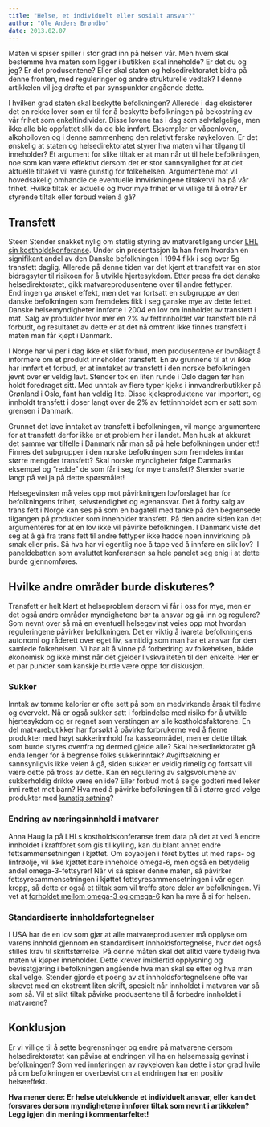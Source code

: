 ```yaml
---
title: "Helse, et individuelt eller sosialt ansvar?"
author: "Ole Anders Brøndbo"
date: 2013.02.07
---
```


Maten vi spiser spiller i stor grad inn på helsen vår. Men hvem skal bestemme hva maten som ligger i butikken skal inneholde? Er det du og jeg? Er det produsentene? Eller skal staten og helsedirektoratet bidra på denne fronten, med reguleringer og andre strukturelle vedtak? I denne artikkelen vil jeg drøfte et par synspunkter angående dette.

I hvilken grad staten skal beskytte befolkningen? Allerede i dag eksisterer det en rekke lover som er til for å beskytte befolkningen på bekostning av vår frihet som enkeltindivider. Disse lovene tas i dag som selvfølgelige, men ikke alle ble oppfattet slik da de ble innført. Eksempler er våpenloven, alkoholloven og i denne sammenheng den relativt ferske røykeloven. Er det ønskelig at staten og helsedirektoratet styrer hva maten vi har tilgang til inneholder? Et argument for slike tiltak er at man når ut til hele befolkningen, noe som kan være effektivt dersom det er stor sannsynlighet for at det aktuelle tiltaket vil være gunstig for folkehelsen. Argumentene mot vil hovedsakelig omhandle de eventuelle innvirkningene tiltaketvil ha på vår frihet. Hvilke tiltak er aktuelle og hvor mye frihet er vi villige til å ofre? Er styrende tiltak eller forbud veien å gå?

## Transfett

Steen Stender snakket nylig om statlig styring av matvaretilgang under [LHL sin kostholdskonferanse](lhl-konferanse-2013.qmd). Under sin presentasjon la han frem hvordan en signifikant andel av den Danske befolkningen i 1994 fikk i seg over 5g transfett daglig. Allerede på denne tiden var det kjent at transfett var en stor bidragsyter til risikoen for å utvikle hjertesykdom. Etter press fra det danske helsedirektoratet, gikk matvareprodusentene over til andre fettyper. Endringen ga ønsket effekt, men det var fortsatt en subgruppe av den danske befolkningen som fremdeles fikk i seg ganske mye av dette fettet. Danske helsemyndigheter innførte i 2004 en lov om innholdet av transfett i mat. Salg av produkter hvor mer en 2% av fettinnholdet var transfett ble nå forbudt, og resultatet av dette er at det nå omtrent ikke finnes transfett i maten man får kjøpt i Danmark.

I Norge har vi per i dag ikke et slikt forbud, men produsentene er lovpålagt å informere om et produkt inneholder transfett. En av grunnene til at vi ikke har innført et forbud, er at inntaket av transfett i den norske befolkningen jevnt over er veldig lavt. Stender tok en liten runde i Oslo dagen før han holdt foredraget sitt. Med unntak av flere typer kjeks i innvandrerbutikker på Grønland i Oslo, fant han veldig lite. Disse kjeksproduktene var importert, og innholdt transfett i doser langt over de 2% av fettinnholdet som er satt som grensen i Danmark.

Grunnet det lave inntaket av transfett i befolkningen, vil mange argumentere for at transfett derfor ikke er et problem her i landet. Men husk at akkurat det samme var tilfelle i Danmark når man så på hele befolkningen under ett! Finnes det subgrupper i den norske befolkningen som fremdeles inntar større mengder transfett? Skal norske myndigheter følge Danmarks eksempel og ”redde” de som får i seg for mye transfett? Stender svarte langt på vei ja på dette spørsmålet!

Helsegevinsten må veies opp mot påvirkningen lovforslaget har for befolkningens frihet, selvstendighet og egenansvar. Det å forby salg av trans fett i Norge kan ses på som en bagatell med tanke på den begrensede tilgangen på produkter som inneholder transfett. På den andre siden kan det argumenteres for at en lov ikke vil påvirke befolkningen. I Danmark viste det seg at å gå fra trans fett til andre fettyper ikke hadde noen innvirkning på smak eller pris. Så hva har vi egentlig noe å tape ved å innføre en slik lov?  I paneldebatten som avsluttet konferansen sa hele panelet seg enig i at dette burde gjennomføres.

## Hvilke andre områder burde diskuteres?

Transfett er helt klart et helseproblem dersom vi får i oss for mye, men er det også andre områder myndighetene bør ta ansvar og gå inn og regulere? Som nevnt over så må en eventuell helsegevinst veies opp mot hvordan reguleringene påvirker befolkningen. Det er viktig å ivareta befolkningens autonomi og råderett over eget liv, samtidig som man har et ansvar for den samlede folkehelsen. Vi har alt å vinne på forbedring av folkehelsen, både økonomisk og ikke minst når det gjelder livskvaliteten til den enkelte. Her er et par punkter som kanskje burde være oppe for diskusjon.

### Sukker

Inntak av tomme kalorier er ofte sett på som en medvirkende årsak til fedme og overvekt. Nå er også sukker satt i forbindelse med risiko for å utvikle hjertesykdom og er regnet som verstingen av alle kostholdsfaktorene. En del matvarebutikker har forsøkt å påvirke forbrukerne ved å fjerne produkter med høyt sukkerinnhold fra kasseområdet, men er dette tiltak som burde styres ovenfra og dermed gjelde alle? Skal helsedirektoratet gå enda lenger for å begrense folks sukkerinntak? Avgiftsøkning er sannsynligvis ikke veien å gå, siden sukker er veldig rimelig og fortsatt vil være dette på tross av dette. Kan en regulering av salgsvolumene av sukkerholdig drikke være en ide? Eller forbud mot å selge godteri med leker inni rettet mot barn? Hva med å påvirke befolkningen til å i større grad velge produkter med [kunstig søtning](sotstoffer.qmd)?

### Endring av næringsinnhold i matvarer

Anna Haug la på LHLs kostholdskonferanse frem data på det at ved å endre innholdet i kraftforet som gis til kylling, kan du blant annet endre fettsammensetningen i kjøttet. Om soyaoljen i fôret byttes ut med raps- og linfrøolje, vil ikke kjøttet bare inneholde omega-6, men også en betydelig andel omega-3-fettsyrer! Når vi så spiser denne maten, så påvirker fettsyresammensetningen i kjøttet fettsyresammensetningen i vår egen kropp, så dette er også et tiltak som vil treffe store deler av befolkningen. Vi vet at [forholdet mellom omega-3 og omega-6](http://www.friskogfunksjonell.no/omega-3-og-omega-6-i-kostholdet/ "Omega-3 og Omega-6 i kostholdet") kan ha mye å si for helsen.

### Standardiserte innholdsfortegnelser

I USA har de en lov som gjør at alle matvareprodusenter må opplyse om varens innhold gjennom en standardisert innholdsfortegnelse, hvor det også stilles krav til skriftstørrelse. På denne måten skal det alltid være tydelig hva maten vi kjøper inneholder. Dette krever imidlertid opplysning og bevisstgjøring i befolkningen angående hva man skal se etter og hva man skal velge. Stender gjorde et poeng av at innholdsfortegnelsene ofte var skrevet med en ekstremt liten skrift, spesielt når innholdet i matvaren var så som så. Vil et slikt tiltak påvirke produsentene til å forbedre innholdet i matvarene?

## Konklusjon

Er vi villige til å sette begrensninger og endre på matvarene dersom helsedirektoratet kan påvise at endringen vil ha en helsemessig gevinst i befolkningen? Som ved innføringen av røykeloven kan dette i stor grad hvile på om befolkningen er overbevist om at endringen har en positiv helseeffekt.

**Hva mener dere: Er helse utelukkende et individuelt ansvar, eller kan det forsvares dersom myndighetene innfører tiltak som nevnt i artikkelen? Legg igjen din mening i kommentarfeltet!**
